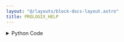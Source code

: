 ```yaml
---
layout: "@/layouts/block-docs-layout.astro"
title: PROLOGIX_HELP
---
```



<PythonDocsDisplay docstring={docstring} />
<AppDisplay app={app} blockName="PROLOGIX_HELP" client:visible />

<details>
<summary>Python Code</summary>
```python
import serial, traceback
from flojoy import flojoy, SerialConnection, TextBlob, DataContainer
from typing import cast, Optional


@flojoy(deps={"pyserial": "3.5"}, inject_connection=True)
def PROLOGIX_HELP(
    connection: SerialConnection,
    default: Optional[DataContainer] = None,
) -> TextBlob:
    """The PROLOGIX_HELP command returns a list of available Prologix USB-to-GPIB firmware commands.

    Inputs
    ------
    default: DataContainer
        Any DataContainer - likely connected to the output of the OPEN_SERIAL node.

    Parameters
    ----------
    connection: Serial
        The open serial connection with the instrument.

    Returns
    -------
    TextBlob
        A list of available Prologix USB-to-GPIB firmware commands
    """

    try:
        # Start serial communication with the instrument
        ser = cast(serial.Serial, connection.get_handle())
        if ser is None:
            raise ValueError("Serial communication is not open")
        ser.write(b"++help\r\n")
        s = ser.read(1000).decode()
    except:
        s = traceback.format_exc()

    return TextBlob(s)

```
[Find this Flojoy Block on GitHub](https://github.com/flojoy-ai/blocks/blob/main/blocks/IO/PROTOCOLS/GPIB/PROLOGIX/PROLOGIX_HELP/PROLOGIX_HELP.py)
</details>


## Example
